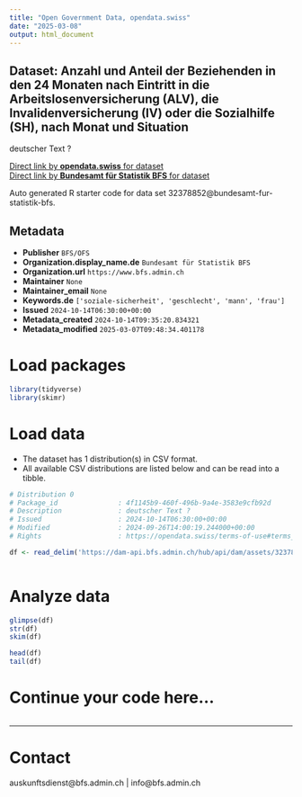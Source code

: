 ```yaml
---
title: "Open Government Data, opendata.swiss"
date: "2025-03-08"
output: html_document
---
```


## Dataset: Anzahl und Anteil der Beziehenden in den 24 Monaten nach Eintritt in die Arbeitslosenversicherung (ALV), die Invalidenversicherung (IV) oder die Sozialhilfe (SH), nach Monat und Situation

deutscher Text ?

[Direct link by **opendata.swiss** for dataset](https://opendata.swiss/de/dataset/anzahl-und-anteil-der-beziehenden-in-den-24-monaten-nach-eintritt-in-die-arbeitslosenversicheru1)<br>
[Direct link by **Bundesamt für Statistik BFS** for dataset](https://www.bfs.admin.ch/asset/de/ts-x-13.06.02.16)

Auto generated R starter code for data set 32378852@bundesamt-fur-statistik-bfs.

## Metadata

- **Publisher** `BFS/OFS`
- **Organization.display_name.de** `Bundesamt für Statistik BFS`
- **Organization.url** `https://www.bfs.admin.ch`
- **Maintainer** `None`
- **Maintainer_email** `None`
- **Keywords.de** `['soziale-sicherheit', 'geschlecht', 'mann', 'frau']`
- **Issued** `2024-10-14T06:30:00+00:00`
- **Metadata_created** `2024-10-14T09:35:20.834321`
- **Metadata_modified** `2025-03-07T09:48:34.401178`


# Load packages

```r

library(tidyverse)
library(skimr)

```

# Load data

-   The dataset has 1 distribution(s) in CSV format.
-   All available CSV distributions are listed below and can be read into a tibble.

```r

# Distribution 0
# Package_id               : 4f1145b9-460f-496b-9a4e-3583e9cfb92d
# Description              : deutscher Text ?
# Issued                   : 2024-10-14T06:30:00+00:00
# Modified                 : 2024-09-26T14:00:19.244000+00:00
# Rights                   : https://opendata.swiss/terms-of-use#terms_by_ask

df <- read_delim('https://dam-api.bfs.admin.ch/hub/api/dam/assets/32378864/master')



```

# Analyze data

```r

glimpse(df)
str(df)
skim(df)

head(df)
tail(df)

```

# Continue your code here...

```r

```

------------------------------------------------------------------------

# Contact

auskunftsdienst@bfs.admin.ch | info@bfs.admin.ch
